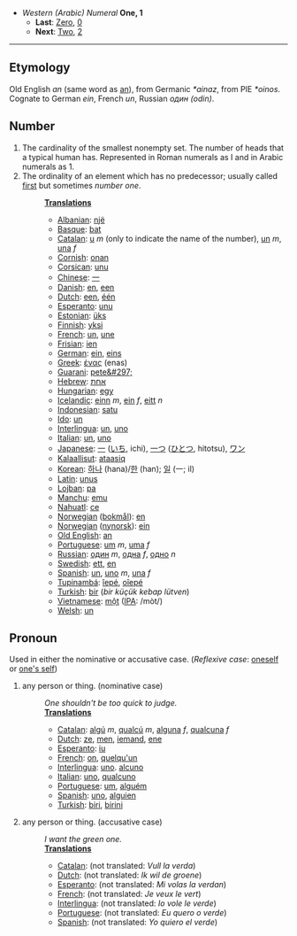 *''Western (Arabic) Numeral'' '''One, 1'''
**'''Last''': [[Zero]], [[0]]
**'''Next''': [[Two]], [[2]]

----

== Etymology ==
Old English ''an'' (same word as [[an]]), from Germanic ''*ainaz'', from PIE ''*oinos''. Cognate to German ''ein'', French ''un'', Russian ''один'' ''(odin)''.


== Number ==
# The cardinality of the smallest nonempty set. The number of heads that a typical human has. Represented in Roman numerals as I and in Arabic numerals as 1. 
# The ordinality of an element which has no predecessor; usually called [[first]] but sometimes ''number one''.
#:'''[[Translation]]s'''
#:*[[Albanian]]: [[një]]
#:*[[Basque]]: [[bat]]
#:*[[Catalan]]: [[u]] ''m'' (only to indicate the name of the number), [[un]] ''m'', [[una]] ''f''
#:*[[Cornish]]: [[onan]]
#:*[[Corsican]]: [[unu]]
#:*[[Chinese]]: [[一]]
#:*[[Danish]]: [[en]], [[een]]
#:*[[Dutch]]: [[een]], [[één]]
#:*[[Esperanto]]: [[unu]]
#:*[[Estonian]]: [[üks]]
#:*[[Finnish]]: [[yksi]]
#:*[[French]]: [[un]], [[une]]
#:*[[Frisian]]: [[ien]]
#:*[[German]]: [[ein]], [[eins]]
#:*[[Greek]]: [[ένας]] (enas)
#:*[[Guarani]]: [[pete&#297;]]
#:*[[Hebrew]]: [[אחת]]
#:*[[Hungarian]]: [[egy]]
#:*[[Icelandic]]: [[einn]] ''m'', [[ein]] ''f'', [[eitt]] ''n''
#:*[[Indonesian]]: [[satu]]
#:*[[Ido]]: [[un]]
#:*[[Interlingua]]: [[un]], [[uno]]
#:*[[Italian]]: [[un]], [[uno]]
#:*[[Japanese]]: [[一]] ([[いち]], ichi), [[一つ]] ([[ひとつ]], hitotsu), [[ワン]]
#:*[[Kalaallisut]]: [[ataasiq]]
#:*[[Korean]]: [[하나]] (hana)/[[한]] (han); [[일]] (一; il)
#:*[[Latin]]: [[unus]]
#:*[[Lojban]]: [[pa]]
#:*[[Manchu]]: [[emu]]
#:*[[Nahuatl]]: [[ce]]
#:*[[Norwegian]] ([[bokmål]]): [[en]]
#:*[[Norwegian]] ([[nynorsk]]): [[ein]]
#:*[[Old English]]: [[an]]
#:*[[Portuguese]]: [[um]] ''m'', [[uma]] ''f''
#:*[[Russian]]: [[один]] ''m'', [[одна]] ''f'', [[одно]] ''n''
#:*[[Swedish]]: [[ett]], [[en]]
#:*[[Spanish]]: [[un]], [[uno]] ''m'', [[una]] ''f''
#:*[[Tupinambá]]: [[îepé]], [[oîepé]]
#:*[[Turkish]]: [[bir]] (''bir küçük kebap lütven'')
#:*[[Vietnamese]]: [[một]] ([[International Phonetic Alphabet|IPA]]: /mòt/)
#:*[[Welsh]]: [[un]]

== Pronoun ==
Used in either the nominative or accusative case. (''Reflexive case'': [[oneself]] or [[one's self]])
#any person or thing. (nominative case)
#:''One shouldn't be too quick to judge.''
#:'''[[Translation]]s'''
#:*[[Catalan]]: [[algú]] ''m'', [[qualcú]] ''m'', [[alguna]] ''f'', [[qualcuna]] ''f''
#:*[[Dutch]]: [[ze]], [[men]], [[iemand]], [[ene]]
#:*[[Esperanto]]: [[iu]]
#:*[[French]]: [[on]], [[quelqu'un]]
#:*[[Interlingua]]: [[uno]]. [[alcuno]]
#:*[[Italian]]: [[uno]], [[qualcuno]]
#:*[[Portuguese]]: [[um]], [[alguém]]
#:*[[Spanish]]: [[uno]], [[alguien]]
#:*[[Turkish]]: [[biri]], [[birini]]
#any person or thing. (accusative case)
#:''I want the green one.''
#:'''[[Translation]]s'''
#:*[[Catalan]]: (not translated: ''Vull la verda'')
#:*[[Dutch]]:  (not translated: ''Ik wil de groene'')
#:*[[Esperanto]]:  (not translated: ''Mi volas la verdan'')
#:*[[French]]: (not translated: ''Je veux le vert'')
#:*[[Interlingua]]: (not translated: ''Io vole le verde'')
#:*[[Portuguese]]: (not translated: ''Eu quero o verde'')
#:*[[Spanish]]:  (not translated: ''Yo quiero el verde'')